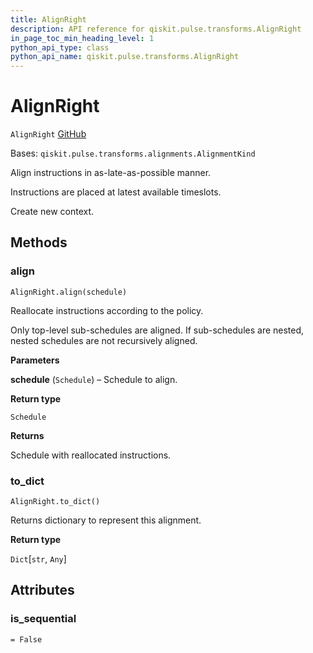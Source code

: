 ```yaml
---
title: AlignRight
description: API reference for qiskit.pulse.transforms.AlignRight
in_page_toc_min_heading_level: 1
python_api_type: class
python_api_name: qiskit.pulse.transforms.AlignRight
---
```


# AlignRight

<span id="qiskit.pulse.transforms.AlignRight" />

`AlignRight` [GitHub](https://github.com/qiskit/qiskit/tree/stable/0.20/qiskit/pulse/transforms/alignments.py "view source code")

Bases: `qiskit.pulse.transforms.alignments.AlignmentKind`

Align instructions in as-late-as-possible manner.

Instructions are placed at latest available timeslots.

Create new context.

## Methods

### align

<span id="qiskit.pulse.transforms.AlignRight.align" />

`AlignRight.align(schedule)`

Reallocate instructions according to the policy.

Only top-level sub-schedules are aligned. If sub-schedules are nested, nested schedules are not recursively aligned.

**Parameters**

**schedule** (`Schedule`) – Schedule to align.

**Return type**

`Schedule`

**Returns**

Schedule with reallocated instructions.

### to\_dict

<span id="qiskit.pulse.transforms.AlignRight.to_dict" />

`AlignRight.to_dict()`

Returns dictionary to represent this alignment.

**Return type**

`Dict`\[`str`, `Any`]

## Attributes

<span id="qiskit.pulse.transforms.AlignRight.is_sequential" />

### is\_sequential

`= False`

